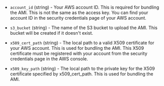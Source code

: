 <!-- Code generated from the comments of the Config struct in builder/amazon/instance/builder.go; DO NOT EDIT MANUALLY -->

- `account_id` (string) - Your AWS account ID. This is required for bundling the AMI. This is not
  the same as the access key. You can find your account ID in the security
  credentials page of your AWS account.

- `s3_bucket` (string) - The name of the S3 bucket to upload the AMI. This bucket will be created
  if it doesn't exist.

- `x509_cert_path` (string) - The local path to a valid X509 certificate for your AWS account. This is
  used for bundling the AMI. This X509 certificate must be registered with
  your account from the security credentials page in the AWS console.

- `x509_key_path` (string) - The local path to the private key for the X509 certificate specified by
  x509_cert_path. This is used for bundling the AMI.
